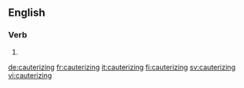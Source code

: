 
==English==

===Verb===
{{head|en|present participle}}

# {{present participle of|cauterize|lang=en}}

[[de:cauterizing]]
[[fr:cauterizing]]
[[it:cauterizing]]
[[fi:cauterizing]]
[[sv:cauterizing]]
[[vi:cauterizing]]